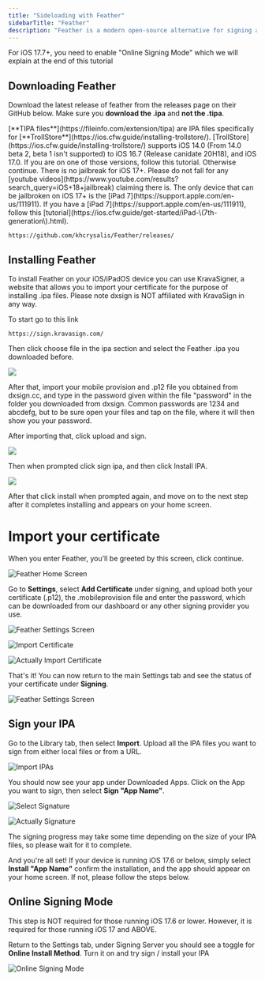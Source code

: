 ```yaml
---
title: "Sideloading with Feather"
sidebarTitle: "Feather"
description: "Feather is a modern open-source alternative for signing apps."
---
```


<Note>
  For iOS 17.7+, you need to enable "Online Signing Mode" which we will explain at the end of this tutorial
</Note>

## Downloading Feather

Download the latest release of feather from the releases page on their GitHub below. Make sure you **download the .ipa** and **not the .tipa**.

<Note>
[**TIPA files**](https://fileinfo.com/extension/tipa) are IPA files specifically for [**TrollStore**](https://ios.cfw.guide/installing-trollstore/). [TrollStore](https://ios.cfw.guide/installing-trollstore/) supports iOS 14.0 (From 14.0 beta 2, beta 1 isn't supported) to iOS 16.7 (Release canidate 20H18), and iOS 17.0. If you are on one of those versions, follow this tutorial. Otherwise continue.
</Note>

<Warning>
  There is no jailbreak for iOS 17+. Please do not fall for any [youtube videos](https://www.youtube.com/results?search_query=iOS+18+jailbreak) claiming there is. The only device that can be jailbroken on iOS 17+ is the [iPad 7](https://support.apple.com/en-us/111911). If you have a [iPad 7](https://support.apple.com/en-us/111911), follow this [tutorial](https://ios.cfw.guide/get-started/iPad-\(7th-generation\).html).
</Warning>

```
https://github.com/khcrysalis/Feather/releases/
```

## Installing Feather

To install Feather on your iOS/iPadOS device you can use KravaSigner, a website that allows you to import your certificate for the purpose of installing .ipa files. Please note dxsign is NOT affiliated with KravaSign in any way.

To start go to this link

```
https://sign.kravasign.com/
```

Then click choose file in the ipa section and select the Feather .ipa you downloaded before.

![](/choosefile.png)

After that, import your mobile provision and .p12 file you obtained from dxsign.cc, and type in the password given within the file "password" in the folder you downloaded from dxsign. Common passwords are 1234 and abcdefg, but to be sure open your files and tap on the file, where it will then show you your password.

After importing that, click upload and sign.

![](/uploadandsign.png)

Then when prompted click sign ipa, and then click Install IPA.

![](/install.png)

After that click install when prompted again, and move on to the next step after it completes installing and appears on your home screen.

# Import your certificate

When you enter Feather, you'll be greeted by this screen, click continue.

![Feather Home Screen](/images/Feather/home_screen.jpeg)

Go to **Settings**, select **Add Certificate** under signing, and upload both your certificate (.p12), the .mobileprovision file and enter the password, which can be downloaded from our dashboard or any other signing provider you use.

![Feather Settings Screen](/images/Feather/settings_screen.jpeg)

![Import Certificate](/images/Feather/import_certificate.jpeg)

![Actually Import Certificate](/images/Feather/actually_import_certificate.jpeg)

That's it! You can now return to the main Settings tab and see the status of your certificate under **Signing**.

![Feather Settings Screen](/images/Feather/settings_screen_with_cert.jpeg)

## Sign your IPA

Go to the Library tab, then select **Import**. Upload all the IPA files you want to sign from either local files or from a URL.

![Import IPAs](/images/Feather/import.jpeg)

You should now see your app under Downloaded Apps. Click on the App you want to sign, then select **Sign "App Name"**.

![Select Signature](/images/Feather/select_signature.jpeg)

![Actually Signature](/images/Feather/signature.jpeg)

The signing progress may take some time depending on the size of your IPA files, so please wait for it to complete.

And you're all set! If your device is running iOS 17.6 or below, simply select **Install "App Name"** confirm the installation, and the app should appear on your home screen. If not, please follow the steps below.

## Online Signing Mode

<Warning>
  This step is NOT required for those running iOS 17.6 or lower. However, it is required for those running iOS 17 and ABOVE.
</Warning>

Return to the Settings tab, under Signing Server you should see a toggle for **Online Install Method**. Turn it on and try sign / install your IPA

![Online Signing Mode](/images/Feather/online-signing.jpeg)